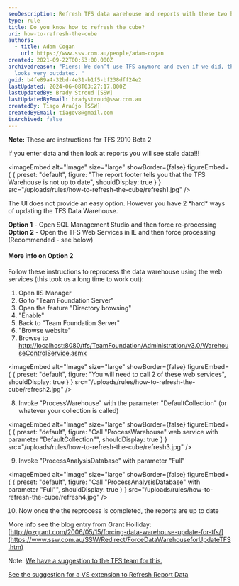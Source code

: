 ```yaml
---
seoDescription: Refresh TFS data warehouse and reports with these two hard ways to update stale data, recommended option includes web services and IIS manager.
type: rule
title: Do you know how to refresh the cube?
uri: how-to-refresh-the-cube
authors:
  - title: Adam Cogan
    url: https://www.ssw.com.au/people/adam-cogan
created: 2021-09-22T00:53:00.000Z
archivedreason: "Piers: We don’t use TFS anymore and even if we did, this rule
  looks very outdated. "
guid: b4fe89a4-32bd-4e31-b1f5-bf238dff24e2
lastUpdated: 2024-06-08T03:27:17.000Z
lastUpdatedBy: Brady Stroud [SSW]
lastUpdatedByEmail: bradystroud@ssw.com.au
createdBy: Tiago Araújo [SSW]
createdByEmail: tiagov8@gmail.com
isArchived: false
---
```


**Note:** These are instructions for TFS 2010 Beta 2

If you enter data and then look at reports you will see stale data!!!


<imageEmbed
  alt="Image"
  size="large"
  showBorder={false}
  figureEmbed={ {
    preset: "default",
    figure: "The report footer tells you that the TFS Warehouse is not up to date",
    shouldDisplay: true
  } }
  src="/uploads/rules/how-to-refresh-the-cube/refresh1.jpg"
/>

The UI does not provide an easy option. However you have 2 \*hard\* ways of updating the TFS Data Warehouse.

**Option 1** - Open SQL Management Studio and then force re-processing\
**Option 2** - Open the TFS Web Services in IE and then force processing (Recommended - see below)

#### More info on Option 2

Follow these instructions to reprocess the data warehouse using the web services (this took us a long time to work out):

1. Open IIS Manager
2. Go to "Team Foundation Server"
3. Open the feature "Directory browsing"
4. "Enable"
5. Back to "Team Foundation Server"
6. "Browse website"
7. Browse to [http://localhost:8080/tfs/TeamFoundation/Administration/v3.0/WarehouseControlService.asmx](http://localhost:8080/tfs/TeamFoundation/Administration/v3.0/WarehouseControlService.asmx)

   
<imageEmbed
  alt="Image"
  size="large"
  showBorder={false}
  figureEmbed={ {
    preset: "default",
    figure: "You will need to call 2 of these web services",
    shouldDisplay: true
  } }
  src="/uploads/rules/how-to-refresh-the-cube/refresh2.jpg"
/>

8. Invoke "ProcessWarehouse" with the parameter "DefaultCollection" (or whatever your collection is called)

   
<imageEmbed
  alt="Image"
  size="large"
  showBorder={false}
  figureEmbed={ {
    preset: "default",
    figure: "Call \"ProcessWarehouse\" web service with parameter \"DefaultCollection\"",
    shouldDisplay: true
  } }
  src="/uploads/rules/how-to-refresh-the-cube/refresh3.jpg"
/>

9. Invoke "ProcessAnalysisDatabase" with parameter "Full"

   
<imageEmbed
  alt="Image"
  size="large"
  showBorder={false}
  figureEmbed={ {
    preset: "default",
    figure: "Call \"ProcessAnalysisDatabase\" with parameter \"Full\"",
    shouldDisplay: true
  } }
  src="/uploads/rules/how-to-refresh-the-cube/refresh4.jpg"
/>

10. Now once the the reprocess is completed, the reports are up to date

More info see the blog entry from Grant Holliday:[http://ozgrant.com/2006/05/15/forcing-data-warehouse-update-for-tfs/](https://www.ssw.com.au/SSW/Redirect/ForceDataWarehouseforUpdateTFS.htm)

Note: [We have a suggestion to the TFS team for this.](https://www.ssw.com.au/ssw/Standards/BetterSoftwareSuggestions/TeamFoundationServer.aspx%22%20%5Cl%20%22RefreshTFSCube)

[See the suggestion for a VS extension to Refresh Report Data](https://www.ssw.com.au/ssw/Standards/BetterSoftwareSuggestions/TeamFoundationServer.aspx%22%20%5Cl%20%22RefreshData)
